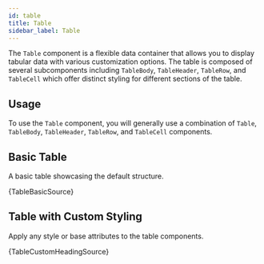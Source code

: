 ```yaml
---
id: table
title: Table
sidebar_label: Table
---
```


The `Table` component is a flexible data container that allows you to display tabular data with various customization options. The table is composed of several subcomponents including `TableBody`, `TableHeader`, `TableRow`, and `TableCell` which offer distinct styling for different sections of the table.

## Usage

To use the `Table` component, you will generally use a combination of `Table`, `TableBody`, `TableHeader`, `TableRow`, and `TableCell` components.


## Basic Table

A basic table showcasing the default structure.


<CodeSample>
    <TableBasicDemo />
</CodeSample>

<CodeBlock language="tsx">{TableBasicSource}</CodeBlock>

## Table with Custom Styling

Apply any style or base attributes to the table components.


<CodeSample>
    <TableCustomHeadingDemo />
</CodeSample>

<CodeBlock language="tsx">{TableCustomHeadingSource}</CodeBlock>

